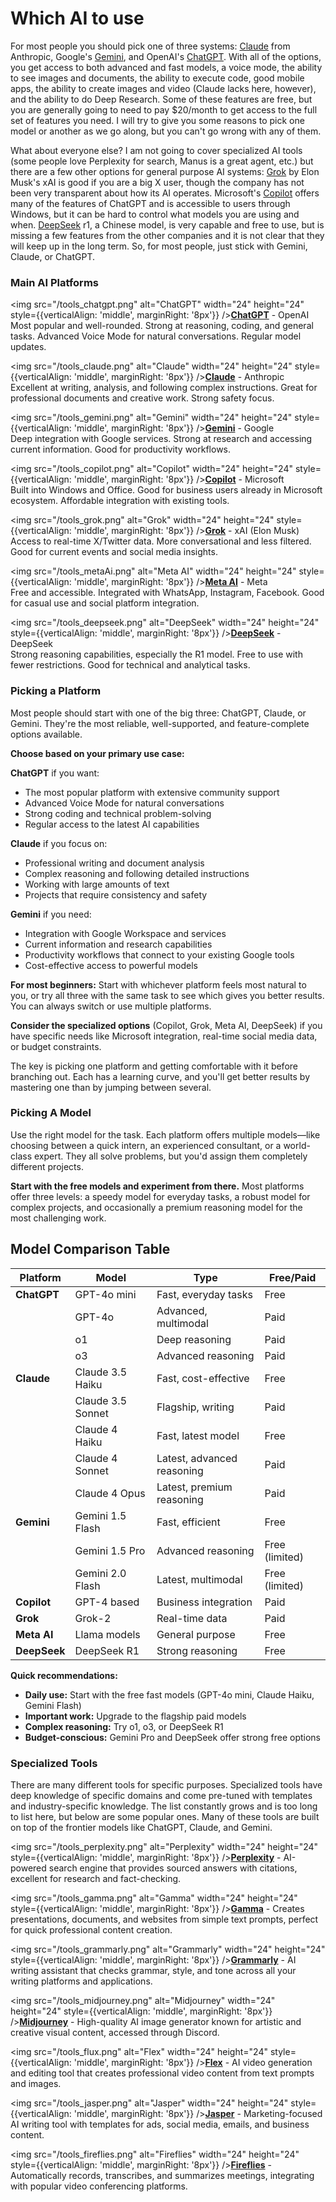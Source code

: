 # Which AI to use 

For most people you should pick one of three systems: [Claude](https://claude.ai) from Anthropic, Google's [Gemini](https://gemini.google.com), and OpenAI's [ChatGPT](https://chatgpt.com). With all of the options, you get access to both advanced and fast models, a voice mode, the ability to see images and documents, the ability to execute code, good mobile apps, the ability to create images and video (Claude lacks here, however), and the ability to do Deep Research. Some of these features are free, but you are generally going to need to pay $20/month to get access to the full set of features you need. I will try to give you some reasons to pick one model or another as we go along, but you can't go wrong with any of them.

What about everyone else? I am not going to cover specialized AI tools (some people love Perplexity for search, Manus is a great agent, etc.) but there are a few other options for general purpose AI systems: [Grok](https://x.ai) by Elon Musk's xAI is good if you are a big X user, though the company has not been very transparent about how its AI operates. Microsoft's [Copilot](https://copilot.microsoft.com) offers many of the features of ChatGPT and is accessible to users through Windows, but it can be hard to control what models you are using and when. [DeepSeek](https://deepseek.com) r1, a Chinese model, is very capable and free to use, but is missing a few features from the other companies and it is not clear that they will keep up in the long term. So, for most people, just stick with Gemini, Claude, or ChatGPT.

### Main AI Platforms

<img src="/tools_chatgpt.png" alt="ChatGPT" width="24" height="24" style={{verticalAlign: 'middle', marginRight: '8px'}} />**[ChatGPT](https://chatgpt.com)** - OpenAI  
Most popular and well-rounded. Strong at reasoning, coding, and general tasks. Advanced Voice Mode for natural conversations. Regular model updates.

<img src="/tools_claude.png" alt="Claude" width="24" height="24" style={{verticalAlign: 'middle', marginRight: '8px'}} />**[Claude](https://claude.ai)** - Anthropic  
Excellent at writing, analysis, and following complex instructions. Great for professional documents and creative work. Strong safety focus.

<img src="/tools_gemini.png" alt="Gemini" width="24" height="24" style={{verticalAlign: 'middle', marginRight: '8px'}} />**[Gemini](https://gemini.google.com)** - Google  
Deep integration with Google services. Strong at research and accessing current information. Good for productivity workflows.

<img src="/tools_copilot.png" alt="Copilot" width="24" height="24" style={{verticalAlign: 'middle', marginRight: '8px'}} />**[Copilot](https://copilot.microsoft.com)** - Microsoft  
Built into Windows and Office. Good for business users already in Microsoft ecosystem. Affordable integration with existing tools.

<img src="/tools_grok.png" alt="Grok" width="24" height="24" style={{verticalAlign: 'middle', marginRight: '8px'}} />**[Grok](https://x.ai)** - xAI (Elon Musk)  
Access to real-time X/Twitter data. More conversational and less filtered. Good for current events and social media insights.

<img src="/tools_metaAi.png" alt="Meta AI" width="24" height="24" style={{verticalAlign: 'middle', marginRight: '8px'}} />**[Meta AI](https://meta.ai)** - Meta  
Free and accessible. Integrated with WhatsApp, Instagram, Facebook. Good for casual use and social platform integration.

<img src="/tools_deepseek.png" alt="DeepSeek" width="24" height="24" style={{verticalAlign: 'middle', marginRight: '8px'}} />**[DeepSeek](https://deepseek.com)** - DeepSeek  
Strong reasoning capabilities, especially the R1 model. Free to use with fewer restrictions. Good for technical and analytical tasks.

### Picking a Platform

Most people should start with one of the big three: ChatGPT, Claude, or Gemini. They're the most reliable, well-supported, and feature-complete options available.

**Choose based on your primary use case:**

**ChatGPT** if you want:
- The most popular platform with extensive community support
- Advanced Voice Mode for natural conversations
- Strong coding and technical problem-solving
- Regular access to the latest AI capabilities

**Claude** if you focus on:
- Professional writing and document analysis
- Complex reasoning and following detailed instructions
- Working with large amounts of text
- Projects that require consistency and safety

**Gemini** if you need:
- Integration with Google Workspace and services
- Current information and research capabilities
- Productivity workflows that connect to your existing Google tools
- Cost-effective access to powerful models

**For most beginners:** Start with whichever platform feels most natural to you, or try all three with the same task to see which gives you better results. You can always switch or use multiple platforms.

**Consider the specialized options** (Copilot, Grok, Meta AI, DeepSeek) if you have specific needs like Microsoft integration, real-time social media data, or budget constraints.

The key is picking one platform and getting comfortable with it before branching out. Each has a learning curve, and you'll get better results by mastering one than by jumping between several.

### Picking A Model

Use the right model for the task. Each platform offers multiple models—like choosing between a quick intern, an experienced consultant, or a world-class expert. They all solve problems, but you'd assign them completely different projects.

**Start with the free models and experiment from there.** Most platforms offer three levels: a speedy model for everyday tasks, a robust model for complex projects, and occasionally a premium reasoning model for the most challenging work.

## Model Comparison Table

| Platform | Model | Type | Free/Paid |
|----------|-------|------|-----------|
| **ChatGPT** | GPT-4o mini | Fast, everyday tasks | Free |
| | GPT-4o | Advanced, multimodal | Paid |
| | o1 | Deep reasoning | Paid |
| | o3 | Advanced reasoning | Paid |
| **Claude** | Claude 3.5 Haiku | Fast, cost-effective | Free |
| | Claude 3.5 Sonnet | Flagship, writing | Paid |
| | Claude 4 Haiku | Fast, latest model | Free |
| | Claude 4 Sonnet | Latest, advanced reasoning | Paid |
| | Claude 4 Opus | Latest, premium reasoning | Paid |
| **Gemini** | Gemini 1.5 Flash | Fast, efficient | Free |
| | Gemini 1.5 Pro | Advanced reasoning | Free (limited) |
| | Gemini 2.0 Flash | Latest, multimodal | Free (limited) |
| **Copilot** | GPT-4 based | Business integration | Paid |
| **Grok** | Grok-2 | Real-time data | Paid |
| **Meta AI** | Llama models | General purpose | Free |
| **DeepSeek** | DeepSeek R1 | Strong reasoning | Free |

**Quick recommendations:**
- **Daily use:** Start with the free fast models (GPT-4o mini, Claude Haiku, Gemini Flash)
- **Important work:** Upgrade to the flagship paid models
- **Complex reasoning:** Try o1, o3, or DeepSeek R1
- **Budget-conscious:** Gemini Pro and DeepSeek offer strong free options

### Specialized Tools

There are many different tools for specific purposes. Specialized tools have deep knowledge of specific domains and come pre-tuned with templates and industry-specific knowledge. The list constantly grows and is too long to list here, but below are some popular ones. Many of these tools are built on top of the frontier models like ChatGPT, Claude, and Gemini.

<img src="/tools_perplexity.png" alt="Perplexity" width="24" height="24" style={{verticalAlign: 'middle', marginRight: '8px'}} />**[Perplexity](https://perplexity.ai)** - AI-powered search engine that provides sourced answers with citations, excellent for research and fact-checking.

<img src="/tools_gamma.png" alt="Gamma" width="24" height="24" style={{verticalAlign: 'middle', marginRight: '8px'}} />**[Gamma](https://gamma.app)** - Creates presentations, documents, and websites from simple text prompts, perfect for quick professional content creation.

<img src="/tools_grammarly.png" alt="Grammarly" width="24" height="24" style={{verticalAlign: 'middle', marginRight: '8px'}} />**[Grammarly](https://grammarly.com)** - AI writing assistant that checks grammar, style, and tone across all your writing platforms and applications.

<img src="/tools_midjourney.png" alt="Midjourney" width="24" height="24" style={{verticalAlign: 'middle', marginRight: '8px'}} />**[Midjourney](https://midjourney.com)** - High-quality AI image generator known for artistic and creative visual content, accessed through Discord.

<img src="/tools_flux.png" alt="Flex" width="24" height="24" style={{verticalAlign: 'middle', marginRight: '8px'}} />**[Flex](https://runwayml.com)** - AI video generation and editing tool that creates professional video content from text prompts and images.

<img src="/tools_jasper.png" alt="Jasper" width="24" height="24" style={{verticalAlign: 'middle', marginRight: '8px'}} />**[Jasper](https://jasper.ai)** - Marketing-focused AI writing tool with templates for ads, social media, emails, and business content.

<img src="/tools_fireflies.png" alt="Fireflies" width="24" height="24" style={{verticalAlign: 'middle', marginRight: '8px'}} />**[Fireflies](https://fireflies.ai)** - Automatically records, transcribes, and summarizes meetings, integrating with popular video conferencing platforms.

